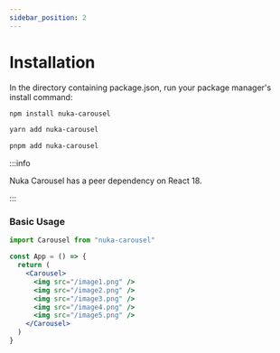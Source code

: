 ```yaml
---
sidebar_position: 2
---
```



# Installation

In the directory containing package.json, run your package manager's install command:

<Tabs>
  <TabItem value="npm" label="npm" default>

```bash
npm install nuka-carousel
```

  </TabItem>
  <TabItem value="yarn" label="Yarn">

```bash
yarn add nuka-carousel
```

  </TabItem>
  <TabItem value="pnpm" label="pnpm">

```bash
pnpm add nuka-carousel
```

  </TabItem>
</Tabs>

:::info

Nuka Carousel has a peer dependency on React 18.

:::

### Basic Usage

```jsx
import Carousel from "nuka-carousel"

const App = () => {
  return (
    <Carousel>
      <img src="/image1.png" />
      <img src="/image2.png" />
      <img src="/image3.png" />
      <img src="/image4.png" />
      <img src="/image5.png" />
    </Carousel>
  )
}
```
